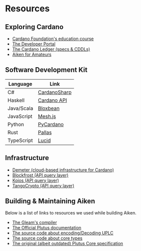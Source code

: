 # Resources

## Exploring Cardano

- [Cardano Foundation's education course](https://education.cardano.org/)
- [The Developer Portal](https://developers.cardano.org/)
- [The Cardano Ledger (specs & CDDLs)](https://github.com/input-output-hk/cardano-ledger/#readme)
- [Aiken for Amateurs](https://piefayth.github.io/blog/pages/aiken1/)

## Software Development Kit

| Language   | Link                                                                                           |
| ---        | ---                                                                                            |
| C#         | [CardanoSharp](https://cardanosharp.com/)                                                      |
| Haskell    | [Cardano API](https://input-output-hk.github.io/cardano-node/cardano-api/lib/Cardano-Api.html) |
| Java/Scala | [Bloxbean](https://github.com/bloxbean/cardano-client-lib)                                     |
| JavaScript | [Mesh.js](https://meshjs.dev)                                                                  |
| Python     | [PyCardano](https://github.com/Python-Cardano/pycardano)                                       |
| Rust       | [Pallas](https://github.com/txpipe/pallas)                                                     |
| TypeScript | [Lucid](https://lucid.spacebudz.io/)                                                           |

## Infrastructure

- [Demeter (cloud-based infrastructure for Cardano)](https://demeter.run/)
- [Blockfrost (API query layer)](https://blockfrost.io)
- [Koios (API query layer)](https://www.koios.rest/)
- [TangoCrypto (API query layer)](https://www.tangocrypto.com/)

## Building & Maintaining Aiken

Below is a list of links to resources we used while building Aiken.

- [The Gleam's compiler](https://github.com/gleam-lang/gleam)
- [The Official Plutus documentation](https://plutus.readthedocs.io/en/latest/)
- [The source code about encoding/Decoding UPLC](https://github.com/input-output-hk/plutus/blob/9538fc9829426b2ecb0628d352e2d7af96ec8204/plutus-core/untyped-plutus-core/src/UntypedPlutusCore/Core/Instance/Flat.hs)
- [The source code about core types](https://github.com/input-output-hk/plutus/blob/9538fc9829426b2ecb0628d352e2d7af96ec8204/plutus-core/untyped-plutus-core/src/UntypedPlutusCore/Core/Type.hs)
- [The original (albeit outdated) Plutus Core specification](/resources/plutus-core-specification.pdf)
